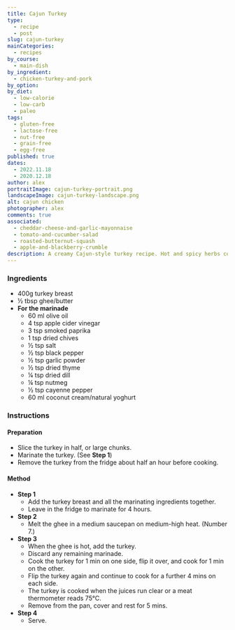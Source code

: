 ```yaml
---
title: Cajun Turkey
type:
  - recipe
  - post
slug: cajun-turkey
mainCategories:
  - recipes
by_course:
  - main-dish
by_ingredient:
  - chicken-turkey-and-pork
by_option:
by_diet:
  - low-calorie
  - low-carb
  - paleo
tags:
  - gluten-free
  - lactose-free
  - nut-free
  - grain-free
  - egg-free
published: true
dates:
  - 2022.11.18
  - 2020.12.18
author: alex
portraitImage: cajun-turkey-portrait.png
landscapeImage: cajun-turkey-landscape.png
alt: cajun chicken
photographer: alex
comments: true
associated:
  - cheddar-cheese-and-garlic-mayonnaise
  - tomato-and-cucumber-salad
  - roasted-butternut-squash
  - apple-and-blackberry-crumble
description: A creamy Cajun-style turkey recipe. Hot and spicy herbs cover a juicy turkey breast seared in the pan. Use coconut cream for a lactose-free marinade, or stick with natural yoghurt. Carl loves it!
---
```


<Ingredients>

### Ingredients

- 400g turkey breast
- ½ tbsp ghee/butter
- **For the marinade**
  - 60 ml olive oil
  - 4 tsp apple cider vinegar
  - 3 tsp smoked paprika
  - 1 tsp dried chives
  - ½ tsp salt
  - ½ tsp black pepper
  - ½ tsp garlic powder
  - ½ tsp dried thyme
  - ¼ tsp dried dill
  - ¼ tsp nutmeg
  - ½ tsp cayenne pepper
  - 60 ml coconut cream/natural yoghurt

</Ingredients>

<Instructions>

### Instructions

#### Preparation

- Slice the turkey in half, or large chunks.
- Marinate the turkey. (See **Step 1**)
- Remove the turkey from the fridge about half an hour before cooking.

#### Method

- **Step 1**
  - Add the turkey breast and all the marinating ingredients together.
  - Leave in the fridge to marinate for 4 hours.
- **Step 2**
  - Melt the ghee in a medium saucepan on medium-high heat. (Number 7.)
- **Step 3**
  - When the ghee is hot, add the turkey.
  - Discard any remaining marinade.
  - Cook the turkey for 1 min on one side, flip it over, and cook for 1 min on the other.
  - Flip the turkey again and continue to cook for a further 4 mins on each side.
  - The turkey is cooked when the juices run clear or a meat thermometer reads 75°C.
  - Remove from the pan, cover and rest for 5 mins.
- **Step 4**
  - Serve.

</Instructions>
